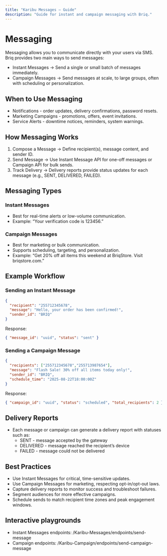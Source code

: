```yaml
---
title: "Karibu Messages — Guide"
description: "Guide for instant and campaign messaging with Briq."
---
```


# Messaging

Messaging allows you to communicate directly with your users via SMS. Briq provides two main ways to send messages:

- Instant Messages → Send a single or small batch of messages immediately.  
- Campaign Messages → Send messages at scale, to large groups, often with scheduling or personalization.

## When to Use Messaging

- Notifications - order updates, delivery confirmations, password resets.  
- Marketing Campaigns - promotions, offers, event invitations.  
- Service Alerts - downtime notices, reminders, system warnings. 

## How Messaging Works

1. Compose a Message → Define recipient(s), message content, and sender ID.  
2. Send Message → Use Instant Message API for one-off messages or Campaign API for bulk sends.  
3. Track Delivery → Delivery reports provide status updates for each message (e.g., SENT, DELIVERED, FAILED).

## Messaging Types

### Instant Messages
- Best for real-time alerts or low-volume communication.  
- Example: “Your verification code is 123456.”

### Campaign Messages
- Best for marketing or bulk communication.  
- Supports scheduling, targeting, and personalization.  
- Example: “Get 20% off all items this weekend at BriqStore. Visit briqstore.com.”

## Example Workflow

### Sending an Instant Message
```json
{
  "recipient": "255712345678",
  "message": "Hello, your order has been confirmed!",
  "sender_id": "BRIQ"
}
```
Response:
```json
{ "message_id": "uuid", "status": "sent" }
```

### Sending a Campaign Message
```json
{
  "recipients": ["255712345678","255713987654"],
  "message": "Flash Sale! 30% off all items today only!",
  "sender_id": "BRIQ",
  "schedule_time": "2025-08-22T18:00:00Z"
}
```
Response:
```json
{ "campaign_id": "uuid", "status": "scheduled", "total_recipients": 2 }
```

## Delivery Reports

- Each message or campaign can generate a delivery report with statuses such as:
  - SENT - message accepted by the gateway
  - DELIVERED - message reached the recipient’s device
  - FAILED - message could not be delivered

## Best Practices

- Use Instant Messages for critical, time-sensitive updates.  
- Use Campaign Messages for marketing, respecting opt-in/opt-out laws.  
- Capture delivery reports to monitor success and troubleshoot failures.  
- Segment audiences for more effective campaigns.  
- Schedule sends to match recipient time zones and peak engagement windows.

## Interactive playgrounds

- Instant Messages endpoints: /Karibu-Messages/endpoints/send-message  
- Campaign endpoints: /Karibu-Campaign/endpoints/send-campaign-message
